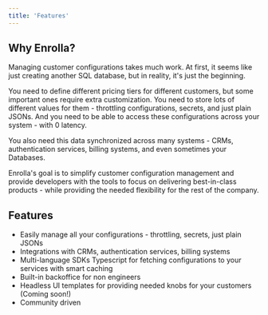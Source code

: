 ```yaml
---
title: 'Features'
---
```


## Why Enrolla?

Managing customer configurations takes much work. At first, it seems like just creating another SQL database, but in reality, it's just the beginning.

You need to define different pricing tiers for different customers, but some important ones require extra customization. You need to store lots of different values for them - throttling configurations, secrets, and just plain JSONs. And you need to be able to access these configurations across your system - with 0 latency.

You also need this data synchronized across many systems - CRMs, authentication services, billing systems, and even sometimes your Databases.

Enrolla's goal is to simplify customer configuration management and provide developers with the tools to focus on delivering best-in-class products - while providing the needed flexibility for the rest of the company.

## Features

- Easily manage all your configurations - throttling, secrets, just plain JSONs
- Integrations with CRMs, authentication services, billing systems
- Multi-language SDKs Typescript for fetching configurations to your services with smart caching
- Built-in backoffice for non engineers
- Headless UI templates for providing needed knobs for your customers (Coming soon!)
- Community driven
